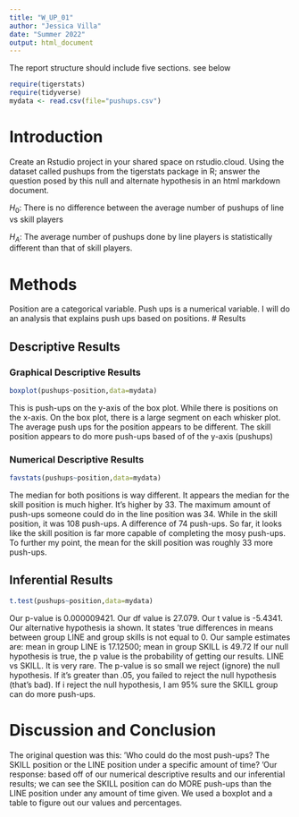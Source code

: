 ```yaml
---
title: "W_UP_01"
author: "Jessica Villa"
date: "Summer 2022"
output: html_document
---
```




The report structure should include five sections.  see below



```r
require(tigerstats)
require(tidyverse)
mydata <- read.csv(file="pushups.csv")
```

# Introduction

<!--In this section you explain what you are trying to show. Where did the data come from? What is the research or other question you are trying to answer?!-->

Create an Rstudio project in your shared space on rstudio.cloud.  Using the dataset called pushups from the tigerstats package in R; answer the question posed by this null and alternate hypothesis in an html markdown document.

$H_0$: There is no difference between the average number of pushups of line vs skill players

$H_A$: The average number of pushups done by line players is statistically different than that of skill players.

# Methods

<!--Decide on your methods: use "variable analysis" or other appropriate descriptors. Make sure to choose at least one graphical method and at least one numerical method.!-->
Position are a categorical variable. Push ups is a numerical variable. I will do an analysis that explains push ups based on positions. 
# Results

<!--Divide this section into two sub-sections: One for your descriptive results and one for your inferential results.!-->

## Descriptive Results

### Graphical Descriptive Results
```r
boxplot(pushups~position,data=mydata)
```

This is push-ups on the y-axis of the box plot. While there is positions on the x-axis. On the box plot, there is a large segment on each whisker plot. The average push ups for the position appears to be different. The skill position appears to do more push-ups based of of the y-axis (pushups)
<!--Graphical results here. Make sure to show your code. Provide appropriate labels for axes, giving units if possible, and provide a good title for the graph, too. Use the graphical results to describe the patterns if any that exist in the data as focused toward the research question!-->

### Numerical Descriptive Results
```r
favstats(pushups~position,data=mydata)
```
The median for both positions is way different. It appears the median for the skill position is much higher. It's higher by 33. The maximum amount of push-ups someone could do in the line position was 34. While in the skill position, it was 108 push-ups. A difference of 74 push-ups. So far, it looks like the skill position is far more capable of completing the mosy push-ups. To further my point, the mean for the skill position was roughly 33 more push-ups.

<!--Numerical results go here. Use the numerical results to describe the patterns if any that exist in the data as focused toward the research question!-->

## Inferential Results
```r
t.test(pushups~position,data=mydata)
```
Our p-value is 0.000009421. Our df value is 27.079. Our t value is -5.4341. Our alternative hypothesis ia shown. It states 'true differences in means between group LINE and group skills is not equal to 0. Our sample estimates are: mean in group LINE is 17.12500; mean in group SKILL is 49.72 If our null hypothesis is true,  the p value is the probability of getting our results. LINE vs SKILL. It is very rare. The p-value is so small we reject (ignore) the null hypothesis. If it's greater than .05, you failed to reject the null hypothesis (that's bad). If i reject the null hypothesis, I am 95% sure the SKILL group can do more push-ups. 
<!--State hypothesis clearly. Make sure your discussion of the inferential test covers all the aspects that the test output produces, such as test statistic, p-value etc. Make a decision about the null hypothesis, explain the assumptions on which the selected test/procedure was based, and why the chosen procedure satisfys the assumptions and is appropriate to answer the research question!-->



# Discussion and Conclusion         


<!--Discussion and conclusion here. If you found a relationship be sure to consider whether the relationship occurs because one of the variables causes the other, or whether they perhasps are related for some other reason. Watch the chapter 6 videos from the GeorgeTown videos collection.!-->

The original question was this: 'Who could do the most push-ups? The SKILL position or the LINE position under a specific amount of time? 'Our response: based off of our numerical descriptive results and our inferential results; we can see the SKILL position can do MORE push-ups than the LINE position under any amount of time given. We used a boxplot and a table to figure out our values and percentages. 